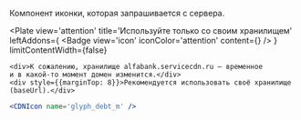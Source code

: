 
Компонент иконки, которая запрашивается с сервера.

<Plate
    view='attention'
    title='Используйте только со своим хранилищем'
    leftAddons={
        <Badge view='icon' iconColor='attention' content={<AlertCircleMIcon />} />
    }
    limitContentWidth={false}
>
    <div>К сожалению, хранилище alfabank.servicecdn.ru — временное и в какой-то момент домен изменится.</div>
    <div style={{marginTop: 8}}>Рекомендуется использовать своё хранилище (baseUrl).</div>
</Plate>

```jsx live
<CDNIcon name='glyph_debt_m' />
```
